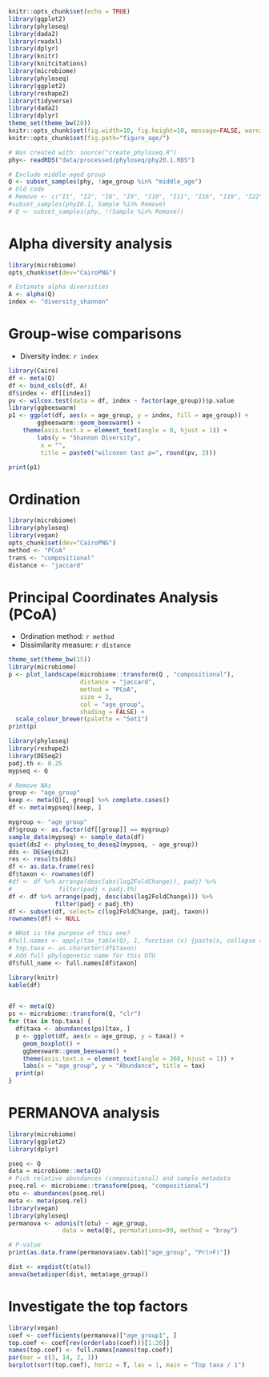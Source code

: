 ```r
knitr::opts_chunk$set(echo = TRUE)
library(ggplot2)
library(phyloseq)
library(dada2)
library(readxl)
library(dplyr)
library(knitr)
library(knitcitations)
library(microbiome)
library(phyloseq)
library(ggplot2)
library(reshape2)
library(tidyverse)
library(dada2)
library(dplyr)
theme_set(theme_bw(20))
knitr::opts_chunk$set(fig.width=10, fig.height=10, message=FALSE, warning=FALSE)
knitr::opts_chunk$set(fig.path="figure_age/")

# Was created with: source("create_phyloseq.R")
phy<- readRDS("data/processed/phyloseq/phy20.1.RDS")

# Exclude middle-aged group
Q <- subset_samples(phy, !age_group %in% "middle_age")
# Old code
# Remove <- c("I1", "I2", "I6", "I9", "I10", "I11", "I16", "I19", "I22", "I25", "I27","I28", "I29", "I31","I34", "I40")
#subset_samples(phy20.1, Sample %in% Remove)
# Q <- subset_samples(phy, !(Sample %in% Remove))
```


# Alpha diversity analysis

```r
library(microbiome)
opts_chunk$set(dev="CairoPNG")

# Estimate alpha diversities
A <- alpha(Q)
index <- "diversity_shannon"
```

# Group-wise comparisons
* Diversity index: `r index`

```r
library(Cairo)
df <- meta(Q)
df <- bind_cols(df, A)
df$index <- df[[index]]
pv <- wilcox.test(data = df, index ~ factor(age_group))$p.value
library(ggbeeswarm)
p1 <- ggplot(df, aes(x = age_group, y = index, fill = age_group)) +
        ggbeeswarm::geom_beeswarm() +
	theme(axis.text.x = element_text(angle = 0, hjust = 1)) +
        labs(y = "Shannon Diversity",
	     x = "",
	     title = paste0("wilcoxon tast p=", round(pv, 2)))

print(p1)
```


# Ordination

```r
library(microbiome)
library(phyloseq)
library(vegan)
opts_chunk$set(dev="CairoPNG")
method <- "PCoA"
trans <- "compositional"
distance <- "jaccard"
```

# Principal Coordinates Analysis (PCoA)

* Ordination method: `r method`
* Dissimilarity measure: `r distance`

```r
theme_set(theme_bw(15))
library(microbiome)
p <- plot_landscape(microbiome::transform(Q , "compositional"),
                    distance = "jaccard",
                    method = "PCoA",
                    size = 3,
                    col = "age_group",
                    shading = FALSE) +
  scale_colour_brewer(palette = "Set1")		    
print(p)
```

```r
library(phyloseq)
library(reshape2)
library(DESeq2)
padj.th <- 0.25
mypseq <- Q

# Remove NAs
group <- "age_group"
keep <- meta(Q)[, group] %>% complete.cases()
df <- meta(mypseq)[keep, ]

mygroup <- "age_group"
df$group <- as.factor(df[[group]] == mygroup)
sample_data(mypseq) <- sample_data(df)
quiet(ds2 <- phyloseq_to_deseq2(mypseq, ~ age_group))
dds <- DESeq(ds2)
res <- results(dds)
df <- as.data.frame(res)
df$taxon <- rownames(df)
#df <- df %>% arrange(desc(abs(log2FoldChange)), padj) %>%
#             filter(padj < padj.th) 
df <- df %>% arrange(padj, desc(abs(log2FoldChange))) %>%
             filter(padj < padj.th) 
df <- subset(df, select= c(log2FoldChange, padj, taxon))
rownames(df) <- NULL

# WHat is the purpose of this one?
#full.names <- apply(tax_table(Q), 1, function (x) {paste(x, collapse = "_")})
# top.taxa <- as.character(df$taxon)
# Add full phylogenetic name for this OTU
df$full_name <- full.names[df$taxon]

library(knitr)
kable(df)


df <- meta(Q)
ps <- microbiome::transform(Q, "clr")
for (tax in top.taxa) {
  df$taxa <- abundances(ps)[tax, ]
  p <- ggplot(df, aes(x = age_group, y = taxa)) +
    geom_boxplot() + 
    ggbeeswarm::geom_beeswarm() +
    theme(axis.text.x = element_text(angle = 360, hjust = 1)) +
    labs(x = "age_group", y = "Abundance", title = tax)
  print(p)
}
```

# PERMANOVA analysis
```r
library(microbiome)
library(ggplot2)
library(dplyr)

pseq <- Q
data = microbiome::meta(Q)
# Pick relative abundances (compositional) and sample metadata 
pseq.rel <- microbiome::transform(pseq, "compositional")
otu <- abundances(pseq.rel)
meta <- meta(pseq.rel)
library(vegan)
library(phyloseq)
permanova <- adonis(t(otu) ~ age_group,
               data = meta(Q), permutations=99, method = "bray")

# P-value
print(as.data.frame(permanova$aov.tab)["age_group", "Pr(>F)"])

dist <- vegdist(t(otu))
anova(betadisper(dist, meta$age_group))
```

# Investigate the top factors

```r
library(vegan)
coef <- coefficients(permanova)["age_group1", ]
top.coef <- coef[rev(order(abs(coef)))[1:20]]
names(top.coef) <- full.names[names(top.coef)]
par(mar = c(3, 14, 2, 1))
barplot(sort(top.coef), horiz = T, las = 1, main = "Top taxa / 1")
```

